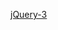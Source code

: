 {{User language-3|jQuery|這個用戶能'''[[:Category:jQuery-3 使用者|熟練地]]'''使用'''[[:Category:jQuery 使用者|jQuery]]'''。|jQuery}}
<noinclude>
[[Category:程式用戶框模板|jQuery-3]]
</noinclude>